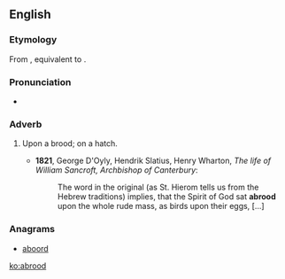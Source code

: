 ==English==

===Etymology===
From {{etyl|enm}} {{term|abrod|lang=enm}}, equivalent to {{prefix|a|brood}}.

===Pronunciation===
* {{a|US}} {{IPA|/ə.ˈbɹud/}}

===Adverb===
{{en-adv}}

# {{archaic|or|obsolete}} Upon a brood; on a hatch.
#* '''1821''', George D'Oyly, Hendrik Slatius, Henry Wharton, ''The life of William Sancroft, Archbishop of Canterbury'':
#*: The word in the original (as St. Hierom tells us from the Hebrew traditions) implies, that the Spirit of God sat '''abrood''' upon the whole rude mass, as birds upon their eggs, [...]

===Anagrams===
* [[aboord#English|aboord]]

[[ko:abrood]]